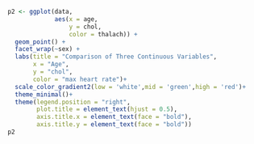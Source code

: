 ```r
p2 <- ggplot(data, 
             aes(x = age, 
                 y = chol, 
                 color = thalach)) +
  geom_point() +
  facet_wrap(~sex) +
  labs(title = "Comparison of Three Continuous Variables",
       x = "Age",
       y = "chol",
       color = "max heart rate")+
  scale_color_gradient2(low = 'white',mid = 'green',high = 'red')+
  theme_minimal()+
  theme(legend.position = "right",  
        plot.title = element_text(hjust = 0.5),  
        axis.title.x = element_text(face = "bold"), 
        axis.title.y = element_text(face = "bold"))
p2
```

